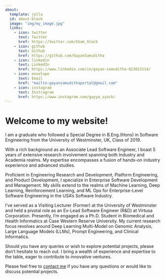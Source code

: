 ```yaml
---
about:
  template: jolla
  id: about-block
  image: "img/my_image.jpg"
  links:
    - icon: twitter
      text: Twitter
      href: https://twitter.com/GSam_Stack
    - icon: github
      text: Github
      href: https://github.com/GayanSamuditha
    - icon: linkedin
      text: LinkedIn
      href: https://www.linkedin.com/in/gayan-samuditha-023013114/
    - icon: envelope
      text: Email
      href: "mailto:gayansamudithaportal@gmail.com"  
    - icon: instagram
      text: Instragram
      href: https://www.instagram.com/gayya_syack/  
---
```


::: {#about-block}
:::

# Welcome to my website!

I am a graduate who followed a Special Degree in B.Eng.(Hons) in Software Engineering from the University of Westminster, UK, Class of 2019.

With a rich background as an Associate Lead Software Engineer, I boast 5 years of extensive research involvement spanning both Industry and Academia realms. My expertise encompasses a fusion of hands-on industry experience and advanced studies.

Proficient in Engineering Research and Development, Platform Engineering, and Product Development, I specialize in Enterprise Software Development and Management. My skills extend to the realms of Machine Learning, Deep Learning, Reinforcement Learning, and ML Ops for Enterprise-Level Software Engineering in the USA's Software Industry.

I've served as a Visiting Lecturer (Former) at the University of Westminster and held a pivotal role as an Ex-Lead Software Engineer (R&D) at Virtusa Corporation. Presently, I'm engaged as a Ph.D. Student in Biomedical and Health Informatics at Case Western Reserve University. My current research focus revolves around Deep Learning Multi-Model on Genomic Analysis, Large Language Models (LLMs), Prompt Engineering, and Clinical Informatics.

Should you have any queries or wish to explore potential projects, please don't hesitate to reach out. I bring a wealth of experience and expertise to the table, eager to contribute to innovative ventures.



Please feel free to [contact me](mailto:mail.marvinschmitt@gmail.com) if you have any questions or would like to discuss potential projects.

